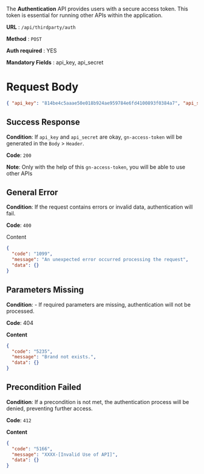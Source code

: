 The **Authentication** API provides users with a secure access token. This token is essential for running other APIs within the application.

**URL**  :  `/api/thirdparty/auth`

**Method**  :  `POST`

**Auth required**  : YES

**Mandatory Fields** : api_key, api_secret


# Request Body

```json
{ "api_key": "814be4c5aaae50e018b924ae959784e6fd4100893f0384a7", "api_secret": "09c6acb39484c937cc8f2ec3b8491d70" }
```

## Success Response

**Condition**: If `api_key` and `api_secret` are okay, `gn-access-token` will be generated  in the `Body` > `Header`.

**Code**: `200`

 
**Note**: Only with the help of this `gn-access-token`, you will be able to use other APIs


## General Error

**Condition**: If the request contains errors or invalid data, authentication will fail.

**Code**: `400`

Content

```json
{
  "code": "1099",
  "message": "An unexpected error occurred processing the request",
  "data": {}
}

```

## Parameters Missing

**Condition**: -   If required parameters are missing, authentication will not be processed.

**Code**: 404

**Content**
```json
{
  "code": "5235",
  "message": "Brand not exists.",
  "data": {}
}
```

##   Precondition Failed

**Condition**: If a precondition is not met, the authentication process will be denied, preventing further access.

**Code**: `412`

**Content**
```json
{
  "code": "5166",
  "message": "XXXX-[Invalid Use of API]",
  "data": {}
}
```
